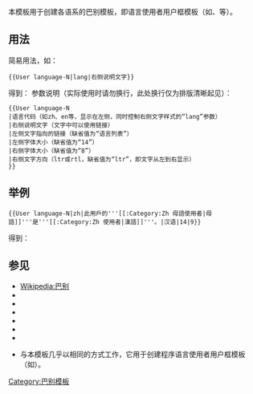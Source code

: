 <noinclude>{{template doc page viewed directly}}</noinclude>
<!-- 在本行下編輯模板說明 -->
本模板用于创建各语系的巴别模板，即语言使用者用户框模板（如{{tl|User zh}}、{{tl|User en}}等）。
== 用法 ==
简易用法，如：
<pre>
{{User language-N|lang|右侧说明文字}}
</pre>
得到：
{{User language-N|lang|右侧说明文字}}
{{clear}}
参数说明（实际使用时请勿换行，此处换行仅为排版清晰起见）：
<pre>
{{User language-N
|语言代码（如zh、en等，显示在左侧，同时控制右侧文字样式的“lang”参数）
|右侧说明文字（文字中可以使用链接）
|左侧文字指向的链接（缺省值为“语言列表”）
|左侧字体大小（缺省值为“14”）
|右侧字体大小（缺省值为“8”）
|右侧文字方向（ltr或rtl，缺省值为“ltr”，即文字从左到右显示）
}}
</pre>
== 举例 ==
<pre>
{{User language-N|zh|此用戶的'''[[:Category:Zh 母語使用者|母語]]'''是'''[[:Category:Zh 使用者|漢語]]'''。|汉语|14|9}}
</pre>
得到：

{{User language-N|zh|此用戶的'''[[:Category:Zh 母語使用者|母語]]'''是'''[[:Category:Zh 使用者|漢語]]'''。|汉语|14|9}}
{{clear}}
== 参见 ==
* [[Wikipedia:巴别]]
* {{tl|User language-0}}
* {{tl|User language-1}}
* {{tl|User language-2}}
* {{tl|User language-3}}
* {{tl|User language-4}}
* {{tl|User language-5}}
* {{tl|User language-P}}与本模板几乎以相同的方式工作，它用于创建程序语言使用者用户框模板（如{{tl|User php}}）。


<!-- 本行下加入模板的分類 -->
[[Category:巴别模板]]
<!-- 本行下加入模板的跨語言鏈接 -->

</includeonly>